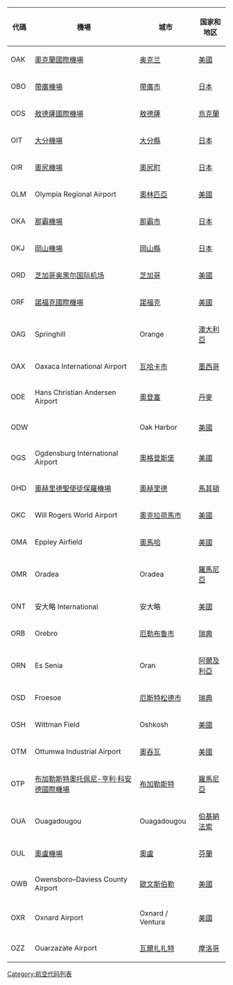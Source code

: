 {{noteTA
|G1=地名
}}
{{pageTOC|国际航空运输协会机场代码}}

{| class="sortable + wikitable"
|-
! 代碼 !! 機場 !! 城市 !! 国家和地区
|-
| OAK || [[奧克蘭國際機場|奧克蘭國際機場]] || [[奥克兰_(加利福尼亚州)|奥克兰]]|| [[美國|美國]]
|-
| OBO || [[帶廣機場|帶廣機場]] || [[帶廣市|帶廣市]] || [[日本|日本]]
|-
| ODS || [[敖德薩國際機場|敖德薩國際機場]] || [[敖德薩|敖德薩]] || [[烏克蘭|烏克蘭]]
|-
| OIT || [[大分機場|大分機場]] || [[大分縣|大分縣]] || [[日本|日本]]
|-
| OIR || [[奧尻機場|奧尻機場]] || [[奧尻町|奧尻町]] || [[日本|日本]]
|-
| OLM || Olympia Regional Airport || [[奧林匹亞_(華盛頓州)|奧林匹亞]] || [[美國|美國]]
|-
| OKA || [[那霸機場|那霸機場]] || [[那霸市|那霸市]] || [[日本|日本]]
|-
| OKJ || [[岡山機場|岡山機場]] || [[岡山縣|岡山縣]] || [[日本|日本]]
|-
| ORD || [[芝加哥奥黑尔国际机场|芝加哥奥黑尔国际机场]] || [[芝加哥|芝加哥]] || [[美國|美國]]
|-
| ORF || [[諾福克國際機場|諾福克國際機場]] || [[諾福克_(維吉尼亞州)|諾福克]] || [[美國|美國]]
|-
| OAG || Springhill || Orange || [[澳大利亞|澳大利亞]]
|-
| OAX || Oaxaca International Airport || [[瓦哈卡市|瓦哈卡市]]|| [[墨西哥|墨西哥]]
|-
| ODE || Hans Christian Andersen Airport || [[奧登塞|奧登塞]]|| [[丹麥|丹麥]]
|-
| ODW || || Oak Harbor || [[美國|美國]]
|-
| OGS ||Ogdensburg International Airport
| [[奧格登斯堡_(紐約州)|奧格登斯堡]]|| [[美國|美國]]
|-
| OHD || [[奧赫里德聖使徒保羅機場|奧赫里德聖使徒保羅機場]]|| [[奥赫里德|奧赫里德]]|| [[馬其頓|馬其頓]]
|-
| OKC || Will Rogers World Airport || [[奧克拉荷馬市|奧克拉荷馬市]]|| [[美國|美國]]
|-
| OMA || Eppley Airfield || [[奧馬哈_(伊利諾伊州)|奧馬哈]]|| [[美國|美國]]
|-
| OMR || Oradea || Oradea || [[羅馬尼亞|羅馬尼亞]]
|-
| ONT || 安大略 International || 安大略 || [[美國|美國]]
|-
| ORB || Orebro || [[厄勒布鲁市|厄勒布魯市]]|| [[瑞典|瑞典]]
|-
| ORN || Es Senia || Oran || [[阿爾及利亞|阿爾及利亞]]
|-
| OSD || Froesoe || [[厄斯特松德市|厄斯特松德市]]|| [[瑞典|瑞典]]
|-
| OSH || Wittman Field || Oshkosh || [[美國|美國]]
|-
| OTM || Ottumwa Industrial Airport || [[奥塔姆瓦|奧吞瓦]]|| [[美國|美國]]
|-
| OTP || [[布加勒斯特亨利·科安德国际机场|布加勒斯特奧托佩尼-亨利·科安德國際機場]]|| [[布加勒斯特|布加勒斯特]]|| [[羅馬尼亞|羅馬尼亞]]
|-
| OUA || Ouagadougou || Ouagadougou || [[伯基納法索|伯基納法索]]
|-
| OUL || [[奥卢机场|奧盧機場]]|| [[奥卢|奧盧]]|| [[芬蘭|芬蘭]]
|-
| OWB ||Owensboro–Daviess County Airport 
| [[欧文斯伯勒|歐文斯伯勒]]|| [[美國|美國]]
|-
| OXR || Oxnard Airport || Oxnard / Ventura || [[美國|美國]]
|-
| OZZ || Ouarzazate Airport || [[瓦爾扎扎特|瓦爾扎扎特]]|| [[摩洛哥|摩洛哥]]
|}

[[Category:航空代码列表|Category:航空代码列表]]